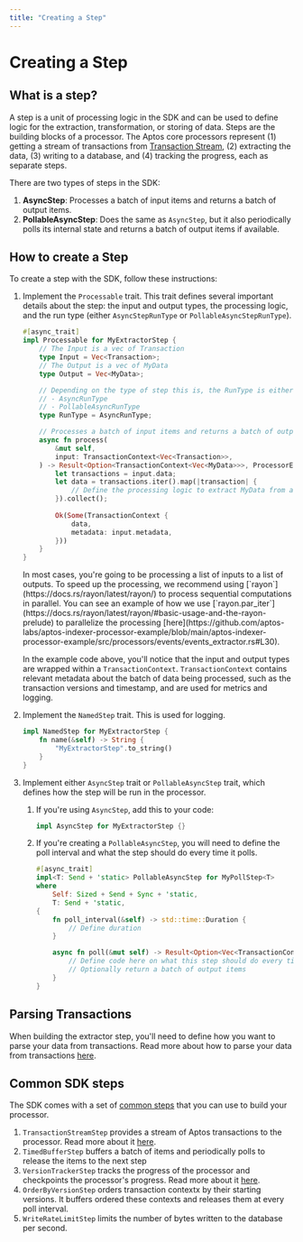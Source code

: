 ```yaml
---
title: "Creating a Step"
---
```


# Creating a Step

## What is a step?
A step is a unit of processing logic in the SDK and can be used to define logic for the extraction, transformation, or storing of data. 
Steps are the building blocks of a processor.
The Aptos core processors represent (1) getting a stream of transactions from [Transaction Stream](../../txn-stream.mdx), (2) extracting the data, (3) writing to a database, and (4) tracking the progress, each as separate steps.  

There are two types of steps in the SDK:
1. **AsyncStep**: Processes a batch of input items and returns a batch of output items.
2. **PollableAsyncStep**: Does the same as `AsyncStep`, but it also periodically polls its internal state and returns a batch of output items if available.

## How to create a Step
To create a step with the SDK, follow these instructions:

1. Implement the `Processable` trait. This trait defines several important details about the step: the input and output types, the processing logic, and the run type (either `AsyncStepRunType` or `PollableAsyncStepRunType`).
    
    ```rust
    #[async_trait]
    impl Processable for MyExtractorStep {
        // The Input is a vec of Transaction 
        type Input = Vec<Transaction>;
        // The Output is a vec of MyData
        type Output = Vec<MyData>;

        // Depending on the type of step this is, the RunType is either
        // - AsyncRunType
        // - PollableAsyncRunType
        type RunType = AsyncRunType;
    
    	// Processes a batch of input items and returns a batch of output items.
        async fn process(
            &mut self,
            input: TransactionContext<Vec<Transaction>>,
        ) -> Result<Option<TransactionContext<Vec<MyData>>>, ProcessorError> {
            let transactions = input.data;
            let data = transactions.iter().map(|transaction| {
                // Define the processing logic to extract MyData from a Transaction
            }).collect();
            
            Ok(Some(TransactionContext {
                data,
                metadata: input.metadata,
            }))
        }
    }
    ```

    
    <Callout type="info">
        In most cases, you're going to be processing a list of inputs to a list of outputs.
        To speed up the processing, we recommend using [`rayon`](https://docs.rs/rayon/latest/rayon/) to process sequential computations in parallel.
        You can see an example of how we use [`rayon.par_iter`](https://docs.rs/rayon/latest/rayon/#basic-usage-and-the-rayon-prelude) to parallelize the processing [here](https://github.com/aptos-labs/aptos-indexer-processor-example/blob/main/aptos-indexer-processor-example/src/processors/events/events_extractor.rs#L30).
    </Callout>

    In the example code above, you'll notice that the input and output types are wrapped within a `TransactionContext`.
    `TransactionContext` contains relevant metadata about the batch of data being processed, such as the transaction versions and timestamp, and are used for metrics and logging. 
    
2. Implement the `NamedStep` trait. This is used for logging.
    
    ```rust
    impl NamedStep for MyExtractorStep {
        fn name(&self) -> String {
            "MyExtractorStep".to_string()
        }
    }
    ```
    
3. Implement either `AsyncStep` trait or `PollableAsyncStep` trait, which defines how the step will be run in the processor.
    1. If you're using `AsyncStep`, add this to your code:
        
        ```rust        
        impl AsyncStep for MyExtractorStep {}
        ```
        
    2. If you're creating a `PollableAsyncStep`, you will need to define the poll interval and what the step should do every time it polls.
        
        ```rust        
        #[async_trait]
        impl<T: Send + 'static> PollableAsyncStep for MyPollStep<T>
        where
            Self: Sized + Send + Sync + 'static,
            T: Send + 'static,
        {
            fn poll_interval(&self) -> std::time::Duration {
                // Define duration
            }
        
            async fn poll(&mut self) -> Result<Option<Vec<TransactionContext<T>>>, ProcessorError> {
                // Define code here on what this step should do every time it polls
                // Optionally return a batch of output items
            }
        }
        ```

## Parsing Transactions
When building the extractor step, you'll need to define how you want to parse your data from transactions. 
Read more about how to parse your data from transactions [here](./steps/parsing-txns.mdx).

## Common SDK steps

The SDK comes with a set of [common steps](https://github.com/aptos-labs/aptos-indexer-processor-sdk/tree/main/aptos-indexer-processors-sdk/sdk/src/common_steps) that you can use to build your processor.

1. `TransactionStreamStep` provides a stream of Aptos transactions to the processor. Read more about it [here](./steps/transaction-stream.mdx).
2. `TimedBufferStep` buffers a batch of items and periodically polls to release the items to the next step
3. `VersionTrackerStep` tracks the progress of the processor and checkpoints the processor's progress. Read more about it [here](../version-tracking.mdx).
4. `OrderByVersionStep` orders transaction contextx by their starting versions. It buffers ordered these contexts and releases them at every poll interval.
5. `WriteRateLimitStep` limits the number of bytes written to the database per second.
